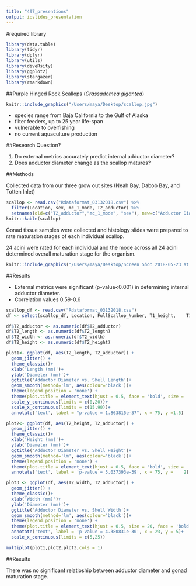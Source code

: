 ```yaml
---
title: "497_presentions"
output: ioslides_presentation
---
```


#required library
```r
library(data.table)
library(tidyr)
library(dplyr)
library(utils)
library(diveRsity)
library(ggplot2)
library(stargazer)
library(rmarkdown)
```

##Purple Hinged Rock Scallops (*Crassadomea gigantea*)

```r
knitr::include_graphics("/Users/maya/Desktop/scallop.jpg")
```

- species range from Baja California to the Gulf of Alaska
- filter feeders, up to 25 year life-span
- vulnerable to overfishing
- no current aquaculture production

##Research Question?

1. Do external metrics accurately predict internal adductor diameter?
2. Does adductor diameter change as the scallop matures?

##Methods

Collected data from our three grow out sites (Neah Bay, Dabob Bay, and Totten Inlet)

```r
scallop <- read.csv("Rdataformat_03132018.csv") %>% 
  filter(Location, sex, mc_1_mode, T2_adductor) %>% 
  setnames(old=c("T2_adductor","mc_1_mode", "sex"), new=c("Adductor Diameter (mm)", "Maturation Stage", "Sex"))
knitr::kable(scallop)
```

Gonad tissue samples were collected and histology slides were prepared to rate maturation stages of each individual scallop. 

24 acini were rated for each individual and the mode across all 24 acini determined overall maturation stage for the organism.

```r
knitr::include_graphics("/Users/maya/Desktop/Screen Shot 2018-05-23 at 2.55.12 PM.png")
```

##Results

* External metrics were significant (p-value<0.001) in determining internal adductor diameter.
+ Correlation values 0.59-0.6


```r
scallop_df <- read.csv("Rdataformat_03132018.csv")
df <- select(scallop_df, Location, FullScallop_Number, T1_height,    T1_width,T1_length, T2_height, T2_width, T2_length, T2_whole_weight, T2_body_weight, T2_adductor, sex, mc_1_mode, mc_2_mean, mc_3_max, sex)

df$T2_adductor <- as.numeric(df$T2_adductor)
df$T2_length <- as.numeric(df$T2_length)
df$T2_width <- as.numeric(df$T2_width)
df$T2_height <- as.numeric(df$T2_height)

plot1<- ggplot(df, aes(T2_length, T2_adductor)) +
  geom_jitter() +
  theme_classic()+
  xlab('Length (mm)')+
  ylab('Diameter (mm)')+
  ggtitle('Adductor Diameter vs. Shell Length')+
  geom_smooth(method='lm', aes(colour='black'))+
  theme(legend.position = 'none') +
  theme(plot.title = element_text(hjust = 0.5, face = 'bold', size =   20)) +
  scale_y_continuous(limits = c(0,20))+
  scale_x_continuous(limits = c(15,90))+
  annotate('text', label = "p-value = 1.863815e-37", x = 75, y =1.5)

plot2<- ggplot(df, aes(T2_height, T2_adductor)) +
  geom_jitter() +
  theme_classic()+
  xlab('Height (mm)')+
  ylab('Diameter (mm)')+
  ggtitle('Adductor Diameter vs. Shell Height')+
  geom_smooth(method='lm', aes(colour='black'))+
  theme(legend.position = 'none') +
  theme(plot.title = element_text(hjust = 0.5, face = 'bold', size =   20))+
  annotate('text', label = 'p-value = 5.037393e-39', x = 75, y =    2)

plot3 <- ggplot(df, aes(T2_width, T2_adductor)) +
  geom_jitter() +
  theme_classic()+
  xlab('Width (mm)')+
  ylab('Diameter (mm)')+
  ggtitle('Adductor Diameter vs. Shell Width')+
  geom_smooth(method='lm', aes(colour='black'))+
  theme(legend.position = 'none') +
  theme(plot.title = element_text(hjust = 0.5, size = 20, face = 'bold'))+
  annotate('text', label = 'p-value = 4.380831e-30', x = 23, y = 5)+
  scale_x_continuous(limits = c(5,25))

multiplot(plot1,plot2,plot3,cols = 1)
```


##Results

There was no significant relatioship between adductor diameter and gonad maturation stage.
  




